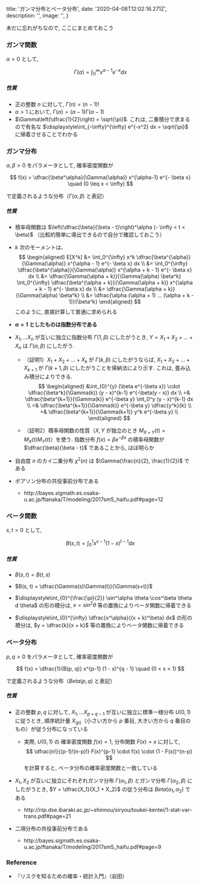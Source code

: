 
  title: 'ガンマ分布とベータ分布',
  date: '2020-04-08T12:02:16.271Z',
  description: '',
  image: '',
}

未だに忘れがちなので, ここにまとめておこう

### ガンマ関数

$\alpha > 0$ として, 

$$
\Gamma(\alpha) = \int_{0}^{\infty} x^{\alpha - 1} e^{-x} dx
$$

##### 性質

- 正の整数 $n$ に対して, $\Gamma(n) = (n-1)!$
- $\alpha > 1$ において, $\Gamma(\alpha) = (\alpha - 1) \Gamma(\alpha - 1)$
- $\Gamma\left(\dfrac{1}{2}\right) = \sqrt{\pi}$. これは, 二重積分で求まるので有名な $\displaystyle\int_{-\infty}^{\infty} e^{-x^2} dx = \sqrt{\pi}$ に帰着させることでわかる

### ガンマ分布

$\alpha, \beta > 0$ をパラメータとして, 確率密度関数が

$$
f(x) = \dfrac{\beta^\alpha}{\Gamma(\alpha)} x^{\alpha-1} e^{- \beta x} \quad (0 \leq x < \infty)
$$

で定義されるような分布（$\Gamma(\alpha, \beta)$ と表記）

##### 性質

- 積率母関数は $\left(\dfrac{\beta}{\beta - t}\right)^\alpha (- \infty < t < \beta)$ （比較的簡単に導出できるので自分で確認しておこう）

- $k$ 次のモーメントは、
  $$
  \begin{aligned}
    E[X^k] &= \int_0^{\infty} x^k \dfrac{\beta^{\alpha}}{\Gamma(\alpha)} x^{\alpha - 1} e^{- \beta x} dx \\
      &= \int_0^{\infty} \dfrac{\beta^{\alpha}}{\Gamma(\alpha)} x^{\alpha + k - 1} e^{- \beta x} dx \\
      &= \dfrac{\Gamma(\alpha + k)}{\Gamma(\alpha) \beta^k}  \int_0^{\infty} \dfrac{\beta^{\alpha + k}}{\Gamma(\alpha + k)} x^{\alpha + k - 1} e^{- \beta x} dx \\
      &= \dfrac{\Gamma(\alpha + k)}{\Gamma(\alpha) \beta^k} \\
      &= \dfrac{\alpha (\alpha + 1) ... (\alpha + k - 1)}{\beta^k}
  \end{aligned}
  $$
  このように, 直接計算して普通に求められる

- **$\alpha = 1$ としたものは指数分布である**

- $X_1, ... X_n$ が互いに独立に指数分布 $\Gamma(1, \beta)$ にしたがうとき, $Y = X_1 + X_2 + ... + X_n$ は $\Gamma(\alpha, \beta)$ にしたがう.

  - （証明1）$X_1 + X_2 + ... + X_k$ が $\Gamma(k, \beta)$ にしたがうならば, $X_1 + X_2 + ... + X_{k+1}$ が $\Gamma(k + 1, \beta)$ にしたがうことを帰納法により示す. 
  これは, 畳み込み積分によりできる. 
  $$
  \begin{aligned}
    &\int_{0}^{y} (\beta e^{-\beta x}) \cdot \dfrac{\beta^k}{\Gamma(k)} (y - x)^{k-1} e^{-\beta(y - x)} dx \\
    =& \dfrac{\beta^{k+1}}{\Gamma(k)} e^{-\beta y} \int_0^y (y - x)^{k-1} dx \\
    =& \dfrac{\beta^{k+1}}{\Gamma(k)} e^{-\beta y} \dfrac{y^k}{k} \\
    =& \dfrac{\beta^{k+1}}{\Gamma(k+1)} y^k e^{-\beta y} \\
  \end{aligned}
  $$

  - （証明2）積率母関数の性質（$X, Y$ が独立のとき $M_{X+Y}(t) = M_X(t) M_Y(t)$）を使う. 
  指数分布 $f(x) = \beta e^{- \beta x}$ の積率母関数が $\dfrac{\beta}{\beta - t}$ であることから, ほぼ明らか

- 自由度 $n$ のカイ二乗分布 $\chi^2(n)$ は $\Gamma(\frac{n}{2}, \frac{1}{2})$ である

- ポアソン分布の共役事前分布である
  - <Link href="http://bayes.sigmath.es.osaka-u.ac.jp/ftanaka/T/modeling/2017sm5_haifu.pdf#page=12" color target="_blank">http://bayes.sigmath.es.osaka-u.ac.jp/ftanaka/T/modeling/2017sm5_haifu.pdf#page=12</Link>

### ベータ関数

$s, t > 0$ として,

$$
B(s, t) = \int_{0}^{1} x^{s-1} (1-x)^{t-1} dx
$$

##### 性質

- $B(s, t) = B(t, s)$

- $B(s, t) = \dfrac{\Gamma(s)\Gamma(t)}{\Gamma(s+t)}$

- $\displaystyle\int_{0}^{\frac{\pi}{2}} \sin^\alpha \theta \cos^\beta \theta d \theta$ の形の積分は, $x = \sin^2 \theta$ 等の置換によりベータ関数に帰着できる

- $\displaystyle\int_{0}^{\infty} \dfrac{x^\alpha}{(x + k)^\beta} dx$ の形の積分は, $y = \dfrac{k}{x + k}$ 等の置換によりベータ関数に帰着できる

### ベータ分布

$p, q > 0$ をパラメータとして, 確率密度関数が

$$
f(x) = \dfrac{1}{B(p, q)} x^{p-1} (1 - x)^{q - 1} \quad (0 < x < 1)
$$

で定義されるような分布（$Beta(p, q)$ と表記）

##### 性質

- 正の整数 $p, q$ に対して, $X_1, ... X_{p + q - 1}$ が互いに独立に標準一様分布 $U(0, 1)$ に従うとき, 順序統計量 $X_{(p)}$（小さい方から $p$ 番目, 大きい方から $q$ 番目のもの）が従う分布になっている
  - 実際, $U(0,1)$ の 確率密度関数 $f(x) = 1$, 分布関数 $F(x) = x$ に対して,
    $$
      \dfrac{n!}{(p-1)!(n-p)!} F(x)^{p-1} \cdot f(x) \cdot (1 - F(x))^{n-p}
    $$
    を計算すると, ベータ分布の確率密度関数と一致している

- $X_1, X_2$ が互いに独立にそれぞれガンマ分布 $\Gamma(\alpha_1, \beta)$ とガンマ分布 $\Gamma(\alpha_2, \beta)$ にしたがうとき, $Y = \dfrac{X_1}{X_1 + X_2}$ の従う分布は $Beta(\alpha_1, \alpha_2)$ である 
  - <Link href="http://nlp.dse.ibaraki.ac.jp/~shinnou/siryou/toukei-kentei/1-stat-var-trans.pdf#page=21" color target="_blank">http://nlp.dse.ibaraki.ac.jp/~shinnou/siryou/toukei-kentei/1-stat-var-trans.pdf#page=21</Link>

- 二項分布の共役事前分布である

  - <Link href="http://bayes.sigmath.es.osaka-u.ac.jp/ftanaka/T/modeling/2017sm5_haifu.pdf#page=9" color target="_blank">http://bayes.sigmath.es.osaka-u.ac.jp/ftanaka/T/modeling/2017sm5_haifu.pdf#page=9</Link>

### Reference

- 『リスクを知るための確率・統計入門』（岩田）











